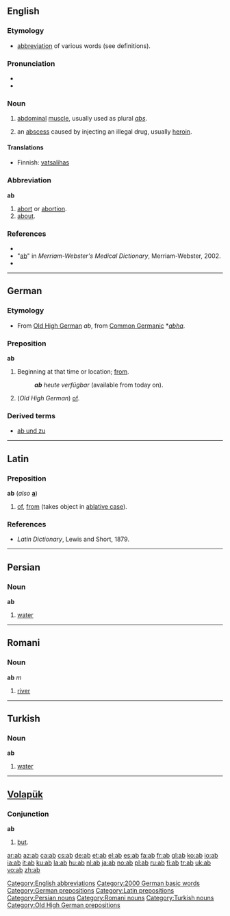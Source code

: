 {{see|ab-|Ab|AB|åb}}
{{wikipedia}}
==English==

===Etymology===
* [[abbreviation]] of various words (see definitions).

===Pronunciation===
* {{IPA|/æb/}}
* {{rhymes|æb}}

===Noun===
{{en-noun}}

# [[abdominal]] [[muscle]], usually used as plural ''[[abs]]''.
# {{slang}} an [[abscess]] caused by injecting an illegal drug, usually [[heroin]].

====Translations====
{{trans-top|abdominal muscle}}
* Finnish: [[vatsalihas]]
{{trans-mid}}
{{trans-bottom}}

{{trans-top|an abscess caused by injecting an illegal drug}}
{{trans-mid}}
{{trans-bottom}}

===Abbreviation===
'''ab'''

# [[abort]] or [[abortion]].
# [[about]].

===References===
* {{R:American Heritage 2000|ab}}
* "[http://dictionary.reference.com/browse/ab ab]" in ''Merriam-Webster's Medical Dictionary'', Merriam-Webster, 2002.
* {{R:Dictionary.com|ab}}

[[Category:English abbreviations]]

----

==German==

===Etymology===
* From [[Old High German]] ''ab'', from [[Common Germanic]] *''[[abha]]''.

===Preposition===
'''ab'''

# Beginning at that time or location; [[from]].
#: '''''ab''' heute verfügbar'' (available from today on).
# (''Old High German'') [[of]].

[[Category:2000 German basic words]]

===Derived terms===
* [[ab und zu]]

[[Category:German prepositions]]

----

==Latin==

===Preposition===
'''ab''' (''also'' '''[[a]]''')

# [[of]], [[from]] (takes object in [[ablative case]]).

===References===
* ''Latin Dictionary'', Lewis and Short, 1879.

[[Category:Latin prepositions]]

----

==Persian==

===Noun===
'''ab'''

# [[water]]

[[Category:Persian nouns]]

----

==Romani==

===Noun===
'''ab''' ''m''

# [[river]]

[[Category:Romani nouns]]

----

==Turkish==

===Noun===
'''ab'''

# [[water]]

[[Category:Turkish nouns]]

----

==[[Volapük]]==

===Conjunction===
'''ab'''

# [[but]].

[[Category:Old High German prepositions]]

[[ar:ab]]
[[az:ab]]
[[ca:ab]]
[[cs:ab]]
[[de:ab]]
[[et:ab]]
[[el:ab]]
[[es:ab]]
[[fa:ab]]
[[fr:ab]]
[[gl:ab]]
[[ko:ab]]
[[io:ab]]
[[ia:ab]]
[[it:ab]]
[[ku:ab]]
[[la:ab]]
[[hu:ab]]
[[nl:ab]]
[[ja:ab]]
[[no:ab]]
[[pl:ab]]
[[ru:ab]]
[[fi:ab]]
[[tr:ab]]
[[uk:ab]]
[[vo:ab]]
[[zh:ab]]